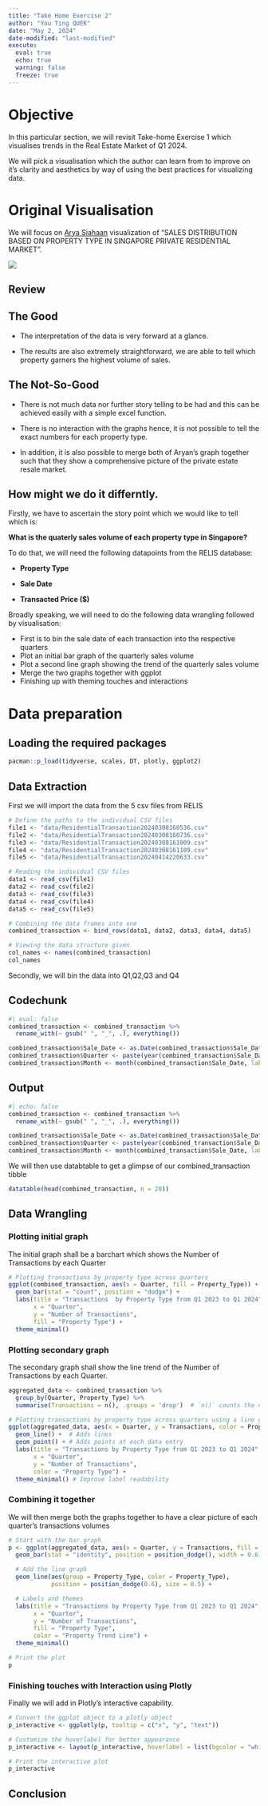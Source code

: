 ```yaml
---
title: "Take Home Exercise 2"
author: "You Ting QUEK"
date: "May 2, 2024"
date-modified: "last-modified"
execute: 
  eval: true
  echo: true
  warning: false
  freeze: true
---
```


# Objective

In this particular section, we will revisit Take-home Exercise 1 which visualises trends in the Real Estate Market of Q1 2024.

We will pick a visualisation which the author can learn from to improve on it's clarity and aesthetics by way of using the best practices for visualizing data.

# Original Visualisation

We will focus on [Arya Siahaan](https://isss608-aryasiahaan.netlify.app/take-home_ex/take-home_ex01/take-home_ex01) visualization of "SALES DISTRIBUTION BASED ON PROPERTY TYPE IN SINGAPORE PRIVATE RESIDENTIAL MARKET".

![](images/Screenshot 2024-05-02 at 8.36.02 PM.png){fig-align="center"}

## Review

::: panel-tabset
## The Good

-   The interpretation of the data is very forward at a glance.

-   The results are also extremely straightforward, we are able to tell which property garners the highest volume of sales.

## The Not-So-Good

-   There is not much data nor further story telling to be had and this can be achieved easily with a simple excel function.

-   There is no interaction with the graphs hence, it is not possible to tell the exact numbers for each property type.

-   In addition, it is also possible to merge both of Aryan's graph together such that they show a comprehensive picture of the private estate resale market.
:::

## How might we do it differntly.

Firstly, we have to ascertain the story point which we would like to tell which is:

**What is the quaterly sales volume of each property type in Singapore?**

To do that, we will need the following datapoints from the RELIS database:

-   **Property Type**

-   **Sale Date**

-   **Transacted Price (\$)**

Broadly speaking, we will need to do the following data wrangling followed by visualisation:

-   First is to bin the sale date of each transaction into the respective quarters
-   Plot an initial bar graph of the quarterly sales volume
-   Plot a second line graph showing the trend of the quarterly sales volume
-   Merge the two graphs together with ggplot
-   Finishing up with theming touches and interactions

# Data preparation

## Loading the required packages

```r
pacman::p_load(tidyverse, scales, DT, plotly, ggplot2)
```

## Data Extraction

First we will import the data from the 5 csv files from RELIS 

```r
# Define the paths to the individual CSV files
file1 <- "data/ResidentialTransaction20240308160536.csv"
file2 <- "data/ResidentialTransaction20240308160736.csv"
file3 <- "data/ResidentialTransaction20240308161009.csv"
file4 <- "data/ResidentialTransaction20240308161109.csv"
file5 <- "data/ResidentialTransaction20240414220633.csv"

# Reading the individual CSV files
data1 <- read_csv(file1)
data2 <- read_csv(file2)
data3 <- read_csv(file3)
data4 <- read_csv(file4)
data5 <- read_csv(file5)

# Combining the data frames into one
combined_transaction <- bind_rows(data1, data2, data3, data4, data5)

# Viewing the data structure given
col_names <- names(combined_transaction)
col_names
```

Secondly, we will bin the data into Q1,Q2,Q3 and Q4

::: panel-tabset
## Codechunk
```r
#| eval: false
combined_transaction <- combined_transaction %>%
  rename_with(~ gsub(" ", "_", .), everything())

combined_transaction$Sale_Date <- as.Date(combined_transaction$Sale_Date, format = "%d %b %Y")
combined_transaction$Quarter <- paste(year(combined_transaction$Sale_Date), "Q", quarter(combined_transaction$Sale_Date), sep="")
combined_transaction$Month <- month(combined_transaction$Sale_Date, label = TRUE)
```
## Output
```r
#| echo: false
combined_transaction <- combined_transaction %>%
  rename_with(~ gsub(" ", "_", .), everything())

combined_transaction$Sale_Date <- as.Date(combined_transaction$Sale_Date, format = "%d %b %Y")
combined_transaction$Quarter <- paste(year(combined_transaction$Sale_Date), "Q", quarter(combined_transaction$Sale_Date), sep="")
combined_transaction$Month <- month(combined_transaction$Sale_Date, label = TRUE)
```
::: 

We will then use databtable to get a glimpse of our combined_transaction tibble
```r
datatable(head(combined_transaction, n = 20))
```

## Data Wrangling

### Plotting initial graph
The initial graph shall be a barchart which shows the Number of Transactions by each Quarter

```r
# Plotting transactions by property type across quarters
ggplot(combined_transaction, aes(x = Quarter, fill = Property_Type)) +
  geom_bar(stat = "count", position = "dodge") +
  labs(title = "Transactions  by Property Type from Q1 2023 to Q1 2024",
       x = "Quarter",
       y = "Number of Transactions",
       fill = "Property Type") +
  theme_minimal()
```

### Plotting secondary graph
The secondary graph shall show the line trend of the Number of Transactions by each Quarter.
```r

aggregated_data <- combined_transaction %>%
  group_by(Quarter, Property_Type) %>%
  summarise(Transactions = n(), .groups = 'drop')  # `n()` counts the number of rows in each group

# Plotting transactions by property type across quarters using a line graph
ggplot(aggregated_data, aes(x = Quarter, y = Transactions, color = Property_Type, group = Property_Type)) +
  geom_line() +  # Adds lines
  geom_point() + # Adds points at each data entry
  labs(title = "Transactions by Property Type from Q1 2023 to Q1 2024",
       x = "Quarter",
       y = "Number of Transactions",
       color = "Property Type") +
  theme_minimal() # Improve label readability

```

### Combining it together
We will then merge both the graphs together to have a clear picture of each quarter's transactions volumes
```r
# Start with the bar graph
p <- ggplot(aggregated_data, aes(x = Quarter, y = Transactions, fill = Property_Type)) +
  geom_bar(stat = "identity", position = position_dodge(), width = 0.6) +  # Draw the bars

  # Add the line graph
  geom_line(aes(group = Property_Type, color = Property_Type), 
            position = position_dodge(0.6), size = 0.5) +

  # Labels and themes
  labs(title = "Transactions by Property Type from Q1 2023 to Q1 2024",
       x = "Quarter",
       y = "Number of Transactions",
       fill = "Property Type",
       color = "Property Trend Line") +
  theme_minimal() 

# Print the plot
p

```

### Finishing touches with Interaction using Plotly
Finally we will add in Plotly's interactive capability.
```r

# Convert the ggplot object to a plotly object
p_interactive <- ggplotly(p, tooltip = c("x", "y", "text"))

# Customize the hoverlabel for better appearance
p_interactive <- layout(p_interactive, hoverlabel = list(bgcolor = "white"))

# Print the interactive plot
p_interactive


```

## Conclusion
